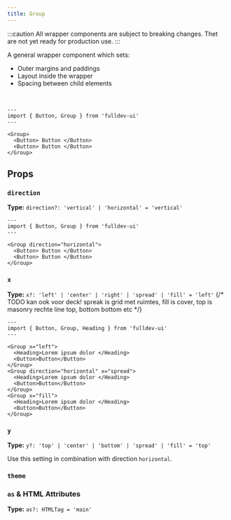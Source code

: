 ```yaml
---
title: Group
---
```



:::caution
All wrapper components are subject to breaking changes. Thet are not yet ready for production use.
:::

A general wrapper component which sets:

- Outer margins and paddings
- Layout inside the wrapper
- Spacing between child elements

<br />

```astro live
---
import { Button, Group } from 'fulldev-ui'
---

<Group>
  <Button> Button </Button>
  <Button> Button </Button>
</Group>
```

## Props

### `direction`

**Type:** `direction?: 'vertical' | 'horizontal' = 'vertical'`

```astro live
---
import { Button, Group } from 'fulldev-ui'
---

<Group direction="horizontal">
  <Button> Button </Button>
  <Button> Button </Button>
</Group>
```

### `x`

**Type:** `x?: 'left' | 'center' | 'right' | 'spread' | 'fill' = 'left'`
{/* TODO kan ook voor deck! spreak is grid met ruimtes, fill is cover, top is masonry rechte line top, bottom bottom etc */}

```astro live
---
import { Button, Group, Heading } from 'fulldev-ui'
---

<Group x="left">
  <Heading>Lorem ipsum dolor </Heading>
  <Button>Button</Button>
</Group>
<Group direction="horizontal" x="spread">
  <Heading>Lorem ipsum dolor </Heading>
  <Button>Button</Button>
</Group>
<Group x="fill">
  <Heading>Lorem ipsum dolor </Heading>
  <Button>Button</Button>
</Group>
```

### `y`

**Type:** `y?: 'top' | 'center' | 'bottom' | 'spread' | 'fill' = 'top'`

Use this setting in combination with direction `horizontal`.

### `theme`

<ThemeProp />

### `as` & HTML Attributes

**Type:** `as?: HTMLTag = 'main'`

<AsProp />
